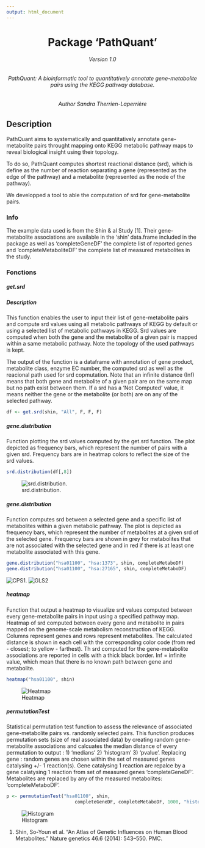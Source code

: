 ```yaml
---
output: html_document
---
```



<center> <h1>Package 'PathQuant'</h1>  </center>

<center> <h6> Version 1.0 </h6>  </center>
<center> <h6> PathQuant: A bioinformatic tool to quantitatively annotate gene-metabolite pairs using the KEGG pathway database.</h6>  </center>
<center> <h6> Author Sandra Therrien-Laperrière </h6>  </center>


## **Description**  

PathQuant aims to systematically and quantitatively annotate gene-metabolite pairs throught mapping onto KEGG metabolic pathway maps to reveal biological insight using their topology.

To do so, PathQuant computes shortest reactional distance (srd), which is
define as the number of reaction separating a gene (represented as the edge of the pathway) and a metabolite (represented as the node of the pathway).

We developped a tool to able the computation of srd for gene-metabolite pairs.
     
### **Info** 

The example data used is from the Shin & al Study [1]. 
Their gene-metabolite associations are available in the 'shin' data.frame included in the package as well as 'completeGeneDF' the complete list of reported genes  and 'completeMetaboliteDF' the complete list of measured metabolites in the study.


### **Fonctions**

##### **get.srd** 

##### **Description**

This function enables the user to input their list of gene-metabolite pairs and compute srd values using all metabolic pathways of KEGG by default or using a selected list of metabolic pathways in KEGG. Srd values are computed when both the gene and the metabolite of a given pair is mapped within a same metabolic pathway. Note the topology of the used pathways is kept.

The output of the function is a dataframe with annotation of gene product, metabolite class, enzyme EC number, the computed srd as well as the reacional path used for srd copmutation. Note that an infinite distance (Inf) means that both gene and metabolite of a given pair are on the same map but no path exist between them.
If a srd has a 'Not Computed' value, it means neither the gene or the metabolite (or both) are on any of the selected pathway.


```r
df <- get.srd(shin, "All", F, F, F)

```


##### **gene.distribution**

Function plotting the srd values computed by the get.srd function. The plot depicted as frequency bars, which represent the number of pairs with a given srd. Frequency bars are in heatmap colors to reflect the size of the srd values.

```r
srd.distribution(df[,8])
```
![srd.distribution.](https://github.com/sandraTL/PathQuant/blob/master/vignettes/srd.distribution.png)


##### **gene.distribution**

Function computes srd between a selected gene and a specific list of metabolites within a given metabolic pathway. The plot is depicted as frequency bars, which represent the number of metabolites at a given srd of the selected gene. Frequency bars are shown in grey for metabolites that are not associated with the selected gene and in red if there is at least one metabolite associated with this gene.

```r
gene.distribution("hsa01100", "hsa:1373", shin, completeMetaboDF)
gene.distribution("hsa01100", "hsa:27165", shin, completeMetaboDF)
```
![CPS1.](https://github.com/sandraTL/PathQuant/blob/master/vignettes/CPS1.png)
![GLS2](https://github.com/sandraTL/PathQuant/blob/master/vignettes/GLS2.png)

##### **heatmap**

Function that output a heatmap to visualize srd values computed between every gene-metabolite pairs in input using a specified pathway map.
Heatmap of srd computed between every gene and metabolite in pairs mapped on the genome-scale metabolism reconstruction of KEGG. Columns represent genes and rows represent metabolites. The calculated distance is shown in each cell with the corresponding color code (from red - closest; to yellow - farthest). 
Th srd computed for the gene-metabolite associations are reported in cells with a thick black border. 
Inf = infinite value, which mean that there is no known path between gene 
and metabolite.

```r
heatmap("hsa01100", shin)
```
![Heatmap](https://github.com/sandraTL/PathQuant/blob/master/vignettes/heatmapAsso1.png)

##### **permutationTest**
Statistical permutation test function to assess the relevance of associated
gene-metabolite pairs vs. randomly selected pairs.
This function produces permutation sets (size of real associated data) by creating random gene-metabolite associations and calcuates the median distance of every permutation to output : 1) 'medians' 2) 'histogram' 3) 'pvalue'. 
Replacing gene : random genes are chosen within the set of measured genes catalysing +/- 1 reaction(s). Gene catalysing 1 reaction are repalce by a gene 
calatysing 1 reaction from set of measured genes 'completeGeneDF'.
Metabolites are replaced by any of the measured metabolites: 'completeMetaboDF'.
 

```r
p <- permutationTest("hsa01100", shin,
                         completeGeneDF, completeMetaboDF, 1000, "histogram")
```

![Histogram](https://github.com/sandraTL/PathQuant/blob/master/vignettes/permutations1000.png)



1. Shin, So-Youn et al. “An Atlas of Genetic Influences on Human Blood 
Metabolites.” Nature genetics 46.6 (2014): 543–550. PMC.








